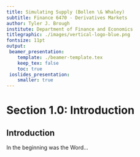 ```yaml
---
title: Simulating Supply (Bollen \& Whaley)
subtitle: Finance 6470 - Derivatives Markets 
author: Tyler J. Brough
institute: Department of Finance and Economics 
titlegraphic: ./images/vertical-logo-blue.png
fontsize: 11pt
output:
 beamer_presentation:
    template: ./beamer-template.tex
    keep_tex: false
    toc: true
 ioslides_presentation:
    smaller: true
---
```


# Section 1.0: Introduction

## Introduction 

In the beginning was the Word...
